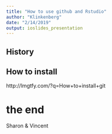 ```yaml
---
title: "How to use github and Rstudio"
author: "Klinkenberg"
date: "2/14/2019"
output: ioslides_presentation
---
```


## History



## How to install

http://lmgtfy.com/?q=How+to+install+git


# the end

Sharon & Vincent